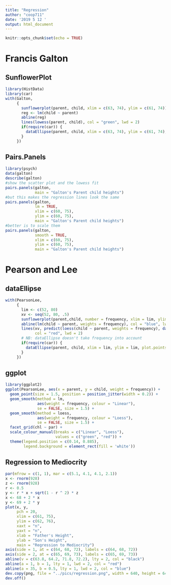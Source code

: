 ```yaml
---
title: "Regression"
author: "coop711"
date: '2019 5 12 '
output: html_document
---
```


```r
knitr::opts_chunk$set(echo = TRUE)
```

# Francis Galton

## SunflowerPlot

```r
library(HistData)
library(car)
with(Galton, 
     {
       sunflowerplot(parent, child, xlim = c(63, 74), ylim = c(61, 74))
       reg <- lm(child ~ parent)
       abline(reg)
       lines(lowess(parent, child), col = "green", lwd = 2)
       if(require(car)) {
         dataEllipse(parent, child, xlim = c(63, 74), ylim = c(61, 74), plot.points = FALSE)
       }
     })
```

## Pairs.Panels

```r
library(psych)
data(galton)
describe(galton)
#show the scatter plot and the lowess fit 
pairs.panels(galton, 
             main = "Galton's Parent child heights")  
#but this makes the regression lines look the same
pairs.panels(galton, 
             lm = TRUE, 
             xlim = c(60, 75),
             ylim = c(60, 75),
             main = "Galton's Parent child heights") 
#better is to scale them 
pairs.panels(galton,
             smooth = TRUE,
             xlim = c(60, 75),
             ylim = c(60, 75),
             main = "Galton's Parent child heights")
```

# Pearson and Lee

## dataEllipse

```r
with(PearsonLee, 
     {
       lim <- c(52, 80)
       xv <- seq(52, 80, .5)
       sunflowerplot(parent,child, number = frequency, xlim = lim, ylim = lim, seg.col = "gray", size = .1)
       abline(lm(child ~ parent, weights = frequency), col = "blue", lwd = 2)
       lines(xv, predict(loess(child ~ parent, weights = frequency), data.frame(parent = xv)), 
             col = "red", lwd = 2)
       # NB: dataEllipse doesn't take frequency into account
       if(require(car)) {
         dataEllipse(parent, child, xlim = lim, ylim = lim, plot.points = FALSE)
       }
     })
```

## ggplot

```r
library(ggplot2)
ggplot(PearsonLee, aes(x = parent, y = child, weight = frequency)) +
  geom_point(size = 1.5, position = position_jitter(width = 0.2)) +
  geom_smooth(method = lm, 
              aes(weight = frequency, colour = "Linear"), 
              se = FALSE, size = 1.5) +
  geom_smooth(method = loess, 
              aes(weight = frequency, colour = "Loess"), 
              se = FALSE, size = 1.5) +
  facet_grid(chl ~ par) +
  scale_colour_manual(breaks = c("Linear", "Loess"),
                      values = c("green", "red")) +
  theme(legend.position = c(0.14, 0.885),
        legend.background = element_rect(fill = 'white'))
```

## Regression to Mediocrity

```r
par(mfrow = c(1, 1), mar = c(5.1, 4.1, 4.1, 2.1))
x <- rnorm(928)
z <- rnorm(928)
r <- 0.5
y <- r * x + sqrt(1 - r ^ 2) * z
x <- 68 + 2 * x
y <- 69 + 2 * y
plot(x, y, 
     pch = 20, 
     xlim = c(61, 75),
     ylim = c(62, 76),
     xaxt = "n",
     yaxt = "n",
     xlab = "Father's Height", 
     ylab = "Son's Height", 
     main = "Regression to Mediocrity")
axis(side = 1, at = c(64, 68, 72), labels = c(64, 68, 72))
axis(side = 2, at = c(65, 69, 73), labels = c(65, 69, 73))
abline(v = c(63.8, 64.2, 71.8, 72.2), lty = 2, col = "black")
abline(a = 1, b = 1, lty = 1, lwd = 2, col = "red")
abline(a = 35, b = 0.5, lty = 1, lwd = 2, col = "blue")
dev.copy(png, file = "../pics/regression.png", width = 640, height = 640)
dev.off()
```